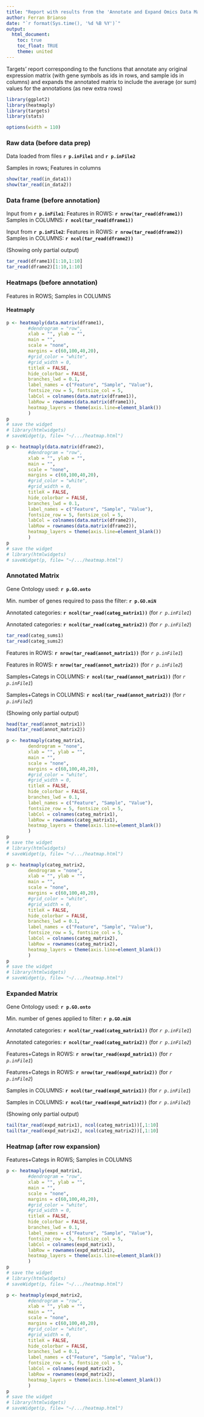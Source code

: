 ```yaml
---
title: "Report with results from the 'Annotate and Expand Omics Data Matrix' script (v.1)"
author: Ferran Brianso
date: "`r format(Sys.time(), '%d %B %Y')`"
output:
  html_document:
    toc: true
    toc_float: TRUE
    theme: united
---
```


Targets' report corresponding to the functions that annotate any original expression matrix (with gene symbols as ids in rows, and sample ids in columns) and expands the annotated matrix to include the average (or sum) values for the annotations (as new extra rows)

```r
library(ggplot2)
library(heatmaply)
library(targets)
library(stats)
```

```r
options(width = 110)
```

### Raw data (before data prep) 

Data loaded from files **`r p.inFile1`** and **`r p.inFile2`**

Samples in rows; Features in columns 

```r
show(tar_read(in_data1))
show(tar_read(in_data2))
```

### Data frame (before annotation) 

Input from **`r p.inFile1`**:
Features in ROWS: **`r nrow(tar_read(dframe1))`**
Samples in COLUMNS: **`r ncol(tar_read(dframe1))`**

Input from **`r p.inFile2`**:
Features in ROWS: **`r nrow(tar_read(dframe2))`**
Samples in COLUMNS: **`r ncol(tar_read(dframe2))`**


(Showing only partial output)
```r
tar_read(dframe1)[1:10,1:10]
tar_read(dframe2)[1:10,1:10]
```

### Heatmaps (before annotation)

Features in ROWS; Samples in COLUMNS

<!-- (Showing only partial output) -->
<!-- ```{r out.width = '95%'} -->
<!-- heatmap(data.matrix(dframe[1:40, 1:16]), -->
<!--         cexRow = 0.7, cexCol = 1, -->
<!--         Colv = NA) -->
<!-- ``` -->

#### Heatmaply
```r
p <- heatmaply(data.matrix(dframe1), 
        #dendrogram = "row",
        xlab = "", ylab = "", 
        main = "",
        scale = "none",
        margins = c(60,100,40,20),
        #grid_color = "white",
        #grid_width = 0,
        titleX = FALSE,
        hide_colorbar = FALSE,
        branches_lwd = 0.1,
        label_names = c("Feature", "Sample", "Value"),
        fontsize_row = 5, fontsize_col = 5,
        labCol = colnames(data.matrix(dframe1)),
        labRow = rownames(data.matrix(dframe1)),
        heatmap_layers = theme(axis.line=element_blank())
        )
p
# save the widget
# library(htmlwidgets)
# saveWidget(p, file= "~/.../heatmap.html")
```

```r
p <- heatmaply(data.matrix(dframe2), 
        #dendrogram = "row",
        xlab = "", ylab = "", 
        main = "",
        scale = "none",
        margins = c(60,100,40,20),
        #grid_color = "white",
        #grid_width = 0,
        titleX = FALSE,
        hide_colorbar = FALSE,
        branches_lwd = 0.1,
        label_names = c("Feature", "Sample", "Value"),
        fontsize_row = 5, fontsize_col = 5,
        labCol = colnames(data.matrix(dframe2)),
        labRow = rownames(data.matrix(dframe2)),
        heatmap_layers = theme(axis.line=element_blank())
        )
p
# save the widget
# library(htmlwidgets)
# saveWidget(p, file= "~/.../heatmap.html")
```

### Annotated Matrix

Gene Ontology used: **`r p.GO.onto`**

Min. number of genes required to pass the filter: **`r p.GO.miN`**

Annotated categories: **`r ncol(tar_read(categ_matrix1))`** (for *`r p.inFile1`*)

Annotated categories: **`r ncol(tar_read(categ_matrix2))`** (for *`r p.inFile2`*)

```r
tar_read(categ_sums1)
tar_read(categ_sums2)
```

Features in ROWS: **`r nrow(tar_read(annot_matrix1))`** (for *`r p.inFile1`*)

Features in ROWS: **`r nrow(tar_read(annot_matrix2))`** (for *`r p.inFile2`*)

Samples+Categs in COLUMNS: **`r ncol(tar_read(annot_matrix1))`** (for *`r p.inFile1`*)

Samples+Categs in COLUMNS: **`r ncol(tar_read(annot_matrix2))`** (for *`r p.inFile2`*)


(Showing only partial output)
```r
head(tar_read(annot_matrix1))
head(tar_read(annot_matrix2))
```

```r
p <- heatmaply(categ_matrix1, 
        dendrogram = "none",
        xlab = "", ylab = "", 
        main = "",
        scale = "none",
        margins = c(60,100,40,20),
        #grid_color = "white",
        #grid_width = 0,
        titleX = FALSE,
        hide_colorbar = FALSE,
        branches_lwd = 0.1,
        label_names = c("Feature", "Sample", "Value"),
        fontsize_row = 5, fontsize_col = 5,
        labCol = colnames(categ_matrix1),
        labRow = rownames(categ_matrix1),
        heatmap_layers = theme(axis.line=element_blank())
        )
p
# save the widget
# library(htmlwidgets)
# saveWidget(p, file= "~/.../heatmap.html")
```

```r
p <- heatmaply(categ_matrix2, 
        dendrogram = "none",
        xlab = "", ylab = "", 
        main = "",
        scale = "none",
        margins = c(60,100,40,20),
        #grid_color = "white",
        #grid_width = 0,
        titleX = FALSE,
        hide_colorbar = FALSE,
        branches_lwd = 0.1,
        label_names = c("Feature", "Sample", "Value"),
        fontsize_row = 5, fontsize_col = 5,
        labCol = colnames(categ_matrix2),
        labRow = rownames(categ_matrix2),
        heatmap_layers = theme(axis.line=element_blank())
        )
p
# save the widget
# library(htmlwidgets)
# saveWidget(p, file= "~/.../heatmap.html")
```


### Expanded Matrix

Gene Ontology used: **`r p.GO.onto`**

Min. number of genes applied to filter: **`r p.GO.miN`**

Annotated categories: **`r ncol(tar_read(categ_matrix1))`** (for *`r p.inFile1`*)

Annotated categories: **`r ncol(tar_read(categ_matrix2))`** (for *`r p.inFile2`*)

Features+Categs in ROWS: **`r nrow(tar_read(expd_matrix1))`** (for *`r p.inFile1`*)

Features+Categs in ROWS: **`r nrow(tar_read(expd_matrix2))`** (for *`r p.inFile2`*)

Samples in COLUMNS: **`r ncol(tar_read(expd_matrix1))`** (for *`r p.inFile1`*)

Samples in COLUMNS: **`r ncol(tar_read(expd_matrix2))`** (for *`r p.inFile2`*)

(Showing only partial output)
```r
tail(tar_read(expd_matrix1), ncol(categ_matrix1))[,1:10]
tail(tar_read(expd_matrix2), ncol(categ_matrix2))[,1:10]
```

### Heatmap (after row expansion) 

Features+Categs in ROWS; Samples in COLUMNS

```r
p <- heatmaply(expd_matrix1, 
        #dendrogram = "row",
        xlab = "", ylab = "", 
        main = "",
        scale = "none",
        margins = c(60,100,40,20),
        #grid_color = "white",
        #grid_width = 0,
        titleX = FALSE,
        hide_colorbar = FALSE,
        branches_lwd = 0.1,
        label_names = c("Feature", "Sample", "Value"),
        fontsize_row = 5, fontsize_col = 5,
        labCol = colnames(expd_matrix1),
        labRow = rownames(expd_matrix1),
        heatmap_layers = theme(axis.line=element_blank())
        )
p
# save the widget
# library(htmlwidgets)
# saveWidget(p, file= "~/.../heatmap.html")
```

```r
p <- heatmaply(expd_matrix2, 
        #dendrogram = "row",
        xlab = "", ylab = "", 
        main = "",
        scale = "none",
        margins = c(60,100,40,20),
        #grid_color = "white",
        #grid_width = 0,
        titleX = FALSE,
        hide_colorbar = FALSE,
        branches_lwd = 0.1,
        label_names = c("Feature", "Sample", "Value"),
        fontsize_row = 5, fontsize_col = 5,
        labCol = colnames(expd_matrix2),
        labRow = rownames(expd_matrix2),
        heatmap_layers = theme(axis.line=element_blank())
        )
p
# save the widget
# library(htmlwidgets)
# saveWidget(p, file= "~/.../heatmap.html")
```
